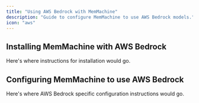 ```yaml
---
title: "Using AWS Bedrock with MemMachine"
description: "Guide to configure MemMachine to use AWS Bedrock models."
icon: "aws"
---
```


## Installing MemMachine with AWS Bedrock

Here's where instructions for installation would go.


## Configuring MemMachine to use AWS Bedrock

Here's where AWS Bedrock specific configuration instructions would go.


